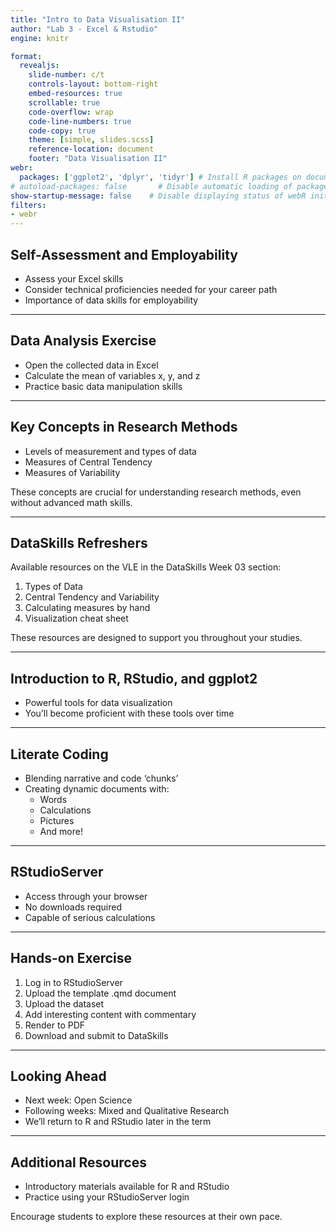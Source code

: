 ```yaml
---
title: "Intro to Data Visualisation II"
author: "Lab 3 - Excel & Rstudio"
engine: knitr

format: 
  revealjs: 
    slide-number: c/t
    controls-layout: bottom-right
    embed-resources: true
    scrollable: true
    code-overflow: wrap
    code-line-numbers: true
    code-copy: true
    theme: [simple, slides.scss]
    reference-location: document
    footer: "Data Visualisation II"
webr:
  packages: ['ggplot2', 'dplyr', 'tidyr'] # Install R packages on document open
# autoload-packages: false       # Disable automatic loading of packages
show-startup-message: false    # Disable displaying status of webR initialization
filters:
- webr
---
```



## Self-Assessment and Employability

- Assess your Excel skills
- Consider technical proficiencies needed for your career path
- Importance of data skills for employability

---

## Data Analysis Exercise

- Open the collected data in Excel
- Calculate the mean of variables x, y, and z
- Practice basic data manipulation skills

---

## Key Concepts in Research Methods

- Levels of measurement and types of data
- Measures of Central Tendency
- Measures of Variability

::: {.callout-note}
These concepts are crucial for understanding research methods, even without advanced math skills.
:::

---

## DataSkills Refreshers

Available resources on the VLE in the DataSkills Week 03 section:

1. Types of Data
2. Central Tendency and Variability
3. Calculating measures by hand
4. Visualization cheat sheet

::: {.callout-note}
These resources are designed to support you throughout your studies.
:::

---

## Introduction to R, RStudio, and ggplot2

- Powerful tools for data visualization
- You'll become proficient with these tools over time

---

## Literate Coding

- Blending narrative and code 'chunks'
- Creating dynamic documents with:
  - Words
  - Calculations
  - Pictures
  - And more!

---

## RStudioServer

- Access through your browser
- No downloads required
- Capable of serious calculations

---

## Hands-on Exercise

1. Log in to RStudioServer
2. Upload the template .qmd document
3. Upload the dataset
4. Add interesting content with commentary
5. Render to PDF
6. Download and submit to DataSkills

---

## Looking Ahead

- Next week: Open Science
- Following weeks: Mixed and Qualitative Research
- We'll return to R and RStudio later in the term

---

## Additional Resources

- Introductory materials available for R and RStudio
- Practice using your RStudioServer login

::: {.notes}
Encourage students to explore these resources at their own pace.
:::